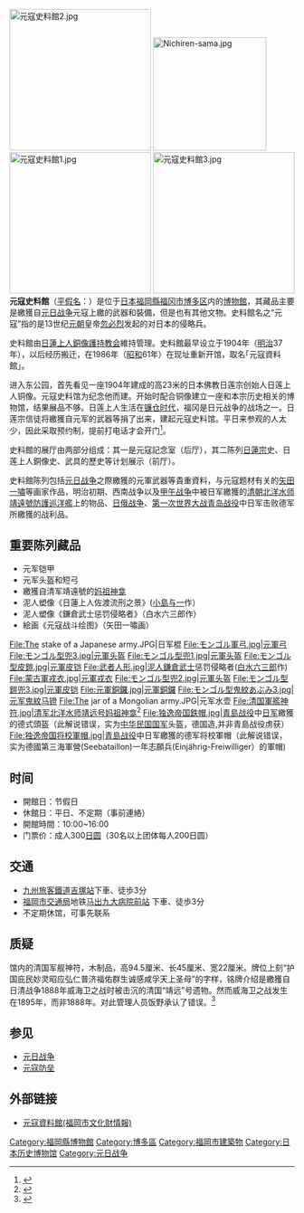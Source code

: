 [[Image:元寇史料館2.jpg|250px]]
[[Image:Nichiren-sama.jpg|200px]]
[[Image:元寇史料館1.jpg|250px]]
[[Image:元寇史料館3.jpg|250px]]
'''元寇史料館'''（[[平假名|平假名]]：{{lang|ja|げんこうしりょうかん}}）是位于[[日本|日本]][[福岡縣|福岡縣]][[福冈市|福冈市]][[博多区|博多区]]{{link-ja|東公園 (福岡市)|東公園 (福岡市)|東公園}}内的[[博物館|博物館]]，其藏品主要是繳獲自[[元日战争|元日战争]]元寇上繳的武器和裝備，但是也有其他文物。史料館名之“元寇”指的是13世纪[[元朝|元朝]]皇帝[[忽必烈|忽必烈]]发起的对日本的侵略兵。

史料館由[[日蓮上人銅像護持教会|日蓮上人銅像護持教会]]維持管理。史料館最早设立于1904年（[[明治|明治]]37年），以后经历搬迁，在1986年（[[昭和|昭和]]61年）在现址重新开馆，取名｢元寇資料館｣。

进入东公园，首先看见一座1904年建成的高23米的日本佛教日莲宗创始人日莲上人铜像。元寇史料馆为纪念他而建。开始时配合铜像建立一座和本宗历史相关的博物馆，结果展品不够。日莲上人生活在[[镰仓时代|镰仓时代]]，福冈是日元战争的战场之一。日莲宗信徒将繳獲自元军的武器等捐了出来，建起元寇史料馆。平日来参观的人太少，因此采取预约制，提前打电话才会开门<ref>{{Cite web |url=http://history.sina.com.cn/lszx/whrd/2014-08-06/105797031.shtml |title=“靖远”舰妈祖神龛流落日本史料馆 |accessdate=2017-01-11 |archive-date=2017-01-13 |archive-url=https://web.archive.org/web/20170113124816/http://history.sina.com.cn/lszx/whrd/2014-08-06/105797031.shtml |dead-url=no }}</ref>。

史料館的展厅由两部分组成：其一是元寇記念室（后厅），其二陈列[[日蓮宗|日蓮宗]]史、日莲上人銅像史、武具的歷史等计划展示（前厅）。

史料館陈列包括[[元日战争|元日战争]]之際繳獲的元軍武器等貴重資料，与元寇题材有关的[[矢田一嘯|矢田一嘯]]等画家作品，明治初期、西南战争以及[[甲午战争|甲午战争]]中被日军繳獲的[[清朝|清朝]][[北洋水师|北洋水师]][[靖遠號防護巡洋艦|靖遠號防護巡洋艦]]上的物品、[[日俄战争|日俄战争]]、[[第一次世界大战|第一次世界大战]][[青岛战役|青岛战役]]中日军击败德军所繳獲的战利品。

== 重要陈列藏品 ==
*元军铠甲
*元军头盔和短弓
*繳獲自清军靖遠號的[[妈祖|妈祖]][[神龛|神龛]]
*泥人塑像《日蓮上人佐渡流刑之景》([[小島与一|小島与一]]作）
*泥人塑像《鎌倉武士惩罚侵略者》（白水六三郎作）
*絵画《元寇战斗绘图》（矢田一嘯画）  
<gallery>
File:The stake of a Japanese army.JPG|日军棍
File:モンゴル軍弓.jpg|元軍弓
File:モンゴル型兜3.jpg|元軍头盔
File:モンゴル型兜1.jpg|元軍头盔
File:モンゴル型皮鎧.jpg|元軍皮铠
File:武者人形.jpg|泥人[[武士|鎌倉武士]]惩罚侵略者([[白水六三郎|白水六三郎]]作)
File:蒙古軍戎衣.jpg|元軍戎衣
File:モンゴル型兜2.jpg|元軍头盔
File:モンゴル型鎧兜3.jpg|元軍皮铠
File:元軍銅鑼.jpg|元軍銅鑼
File:モンゴル型鬼紋あぶみ3.jpg|元军鬼紋马镫
File:The jar of a Mongolian army.JPG|元军水壶
File:清国軍艦神符.jpg|清军北洋水师靖远号妈祖神龛<ref>{{Cite web |url=http://se7en2077.blog.sohu.com/305634792.html |title=【转载】 甲午遗证：在日本的清军遗物 |access-date=2017-01-11 |archive-date=2020-02-16 |archive-url=https://web.archive.org/web/20200216135940/http://se7en2077.blog.sohu.com/305634792.html |dead-url=no }}</ref>
File:独逸帝国鉄帽.jpg|[[青島战役|青島战役]]中[[大日本帝国陸軍|日军]]繳獲的德式頭盔（此解说错误，实为[[中华民国国军|中华民国国军]]头盔，德国造,并非青島战役虏获）
File:独逸帝国将校軍帽.jpg|[[青島战役|青島战役]]中日军繳獲的德军将校軍帽（此解说错误，实为德國第三海軍營(Seebataillon)一年志願兵(Einjährig-Freiwilliger）的軍帽)
</gallery>

== 时间 ==
*開館日：节假日 
*休館日：平日、不定期（事前連絡） 
*開館時間：10:00~16:00 
*门票价：成人300[[日圆|日圆]]（30名以上团体每人200日圆） 

== 交通 ==
*[[九州旅客鐵道|九州旅客鐵道]][[吉塚站|吉塚站]]下車、徒歩3分
*[[福岡市交通局|福岡市交通局]]地铁[[马出九大病院前站|马出九大病院前站]] 下車、徒歩3分
*不定期休馆，可事先联系

== 质疑 ==
馆内的清国军舰神符，木制品，高94.5厘米、长45厘米、宽22厘米。牌位上刻“护国庇民妙灵昭应弘仁普济福佑群生诚感咸孚天上圣母”的字样，铭牌介绍是繳獲自日清战争1888年威海卫之战时被击沉的清国“靖远”号遗物。然而威海卫之战发生在1895年，而非1888年。对此管理人员饭野承认了错误。<ref>{{Cite web
| url = http://www.chinanews.com/cul/2014/08-05/6461955.shtml
| title = 靖远舰妈祖神龛流落日史料馆 介绍牌写错沉没时间
| date = 2014年8月5日
| work = [[法制晚报|法制晚报]]
| via = 中国新闻网
| accessdate = 2020年11月11日
| archive-date = 2014年8月7日
| archive-url = https://web.archive.org/web/20140807101834/http://www.chinanews.com/cul/2014/08-05/6461955.shtml
| dead-url = no
}}</ref>

{{cn |馆内有第一次世界大战青島战役中日军繳獲的德国頭盔，不过该头盔竟然有[[青天白日|青天白日]]徽，明显是德国造中华民国国军头盔。解说中同次战斗繳獲的德军将校軍帽也有错误，实为德國第三海軍營一年志願兵軍帽。}}

== 参见 ==
*[[元日战争|元日战争]]
*[[元寇防垒|元寇防垒]]

==外部链接==
{{Commonscat|Genko Historical Museum}}
*[https://web.archive.org/web/20110612114833/http://bunkazai.city.fukuoka.lg.jp/property/detail.php?ID=101113 元寇資料館(福岡市文化財情報)]

{{DEFAULTSORT:Genko Shiryokan}}
[[Category:福岡縣博物館|Category:福岡縣博物館]]
[[Category:博多區|Category:博多區]]
[[Category:福岡市建築物|Category:福岡市建築物]]
[[Category:日本历史博物馆|Category:日本历史博物馆]]
[[Category:元日战争|Category:元日战争]]